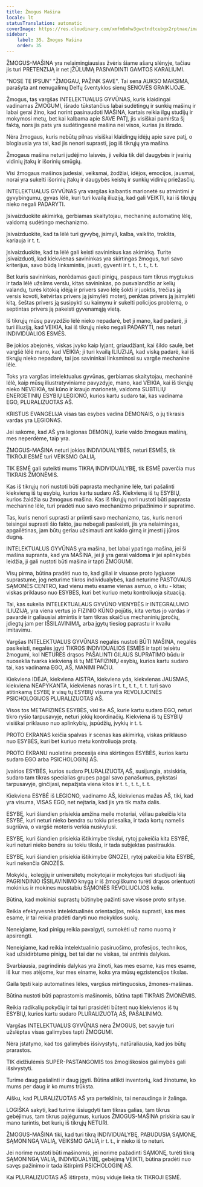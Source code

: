 ```yaml
---
title: Žmogus Mašina
locale: lt
statusTranslation: automatic
coverImage: https://res.cloudinary.com/xmfm6mhw3gwctndtcubgx2rptnae/image/upload/v1740337243/small_cover_educacion_fundamental_a051170f1c.webp
sidebar:
    label: 35. Žmogus Mašina
    order: 35
---
```

ŽMOGUS-MAŠINA yra nelaimingiausias žvėris šiame ašarų slėnyje, tačiau jis turi PRETENZIJĄ ir net ĮŽŪLUMĄ PASIVADINTI GAMTOS KARALIUMI.

"NOSE TE IPSUN" "ŽMOGAU, PAŽINK SAVE". Tai sena AUKSO MAKSIMA, parašyta ant nenugalimų Delfų šventyklos sienų SENOVĖS GRAIKIJOJE.

Žmogus, tas vargšas INTELEKTUALUS GYVŪNAS, kuris klaidingai vadinamas ŽMOGUMI, išrado tūkstančius labai sudėtingų ir sunkių mašinų ir labai gerai žino, kad norint pasinaudoti MAŠINA, kartais reikia ilgų studijų ir mokymosi metų, bet kai kalbama apie SAVE PATĮ, jis visiškai pamiršta šį faktą, nors jis pats yra sudėtingesnė mašina nei visos, kurias jis išrado.

Nėra žmogaus, kuris nebūtų pilnas visiškai klaidingų idėjų apie save patį, o blogiausia yra tai, kad jis nenori suprasti, jog iš tikrųjų yra mašina.

Žmogaus mašina neturi judėjimo laisvės, ji veikia tik dėl daugybės ir įvairių vidinių įtakų ir išorinių smūgių.

Visi žmogaus mašinos judesiai, veiksmai, žodžiai, idėjos, emocijos, jausmai, norai yra sukelti išorinių įtakų ir daugybės keistų ir sunkių vidinių priežasčių.

INTELEKTUALUS GYVŪNAS yra vargšas kalbantis marionetė su atmintimi ir gyvybingumu, gyvas lėlė, kuri turi kvailą iliuziją, kad gali VEIKTI, kai iš tikrųjų nieko negali PADARYTI.

Įsivaizduokite akimirką, gerbiamas skaitytojau, mechaninę automatinę lėlę, valdomą sudėtingo mechanizmo.

Įsivaizduokite, kad ta lėlė turi gyvybę, įsimyli, kalba, vaikšto, trokšta, kariauja ir t. t.

Įsivaizduokite, kad ta lėlė gali keisti savininkus kas akimirką. Turite įsivaizduoti, kad kiekvienas savininkas yra skirtingas žmogus, turi savo kriterijus, savo būdą linksmintis, jausti, gyventi ir t. t., t. t., t. t.

Bet kuris savininkas, norėdamas gauti pinigų, paspaus tam tikrus mygtukus ir tada lėlė užsiims verslu, kitas savininkas, po pusvalandžio ar kelių valandų, turės kitokią idėją ir privers savo lėlę šokti ir juoktis, trečias ją versis kovoti, ketvirtas privers ją įsimylėti moterį, penktas privers ją įsimylėti kitą, šeštas privers ją susipykti su kaimynu ir sukelti policijos problemą, o septintas privers ją pakeisti gyvenamąją vietą.

Iš tikrųjų mūsų pavyzdžio lėlė nieko nepadarė, bet ji mano, kad padarė, ji turi iliuziją, kad VEIKIA, kai iš tikrųjų nieko negali PADARYTI, nes neturi INDIVIDUALIOS ESMĖS.

Be jokios abejonės, viskas įvyko kaip lyjant, griaudžiant, kai šildo saulė, bet vargšė lėlė mano, kad VEIKIA; ji turi kvailą ILIUZIJĄ, kad viską padarė, kai iš tikrųjų nieko nepadarė, tai jos savininkai linksminosi su vargše mechanine lėle.

Toks yra vargšas intelektualus gyvūnas, gerbiamas skaitytojau, mechaninė lėlė, kaip mūsų iliustratyviniame pavyzdyje, mano, kad VEIKIA, kai iš tikrųjų nieko NEVEIKIA, tai kūno ir kraujo marionetė, valdoma SUBTILIŲ ENERGETINIŲ ESYBIŲ LEGIONO, kurios kartu sudaro tai, kas vadinama EGO, PLURALIZUOTAS AŠ.

KRISTUS EVANGELIJA visas tas esybes vadina DEMONAIS, o jų tikrasis vardas yra LEGIONAS.

Jei sakome, kad AŠ yra legionas DEMONŲ, kurie valdo žmogaus mašiną, mes neperdėme, taip yra.

ŽMOGUS-MAŠINA neturi jokios INDIVIDUALYBĖS, neturi ESMĖS, tik TIKROJI ESMĖ turi VEIKSMO GALIĄ.

TIK ESMĖ gali suteikti mums TIKRĄ INDIVIDUALYBĘ, tik ESMĖ paverčia mus TIKRAIS ŽMONĖMIS.

Kas iš tikrųjų nori nustoti būti paprasta mechanine lėle, turi pašalinti kiekvieną iš tų esybių, kurios kartu sudaro AŠ. Kiekvieną iš tų ESYBIŲ, kurios žaidžia su žmogaus mašina. Kas iš tikrųjų nori nustoti būti paprasta mechanine lėle, turi pradėti nuo savo mechanizmo pripažinimo ir supratimo.

Tas, kuris nenori suprasti ar priimti savo mechanizmo, tas, kuris nenori teisingai suprasti šio fakto, jau nebegali pasikeisti, jis yra nelaimingas, apgailėtinas, jam būtų geriau užsimauti ant kaklo girną ir įmesti į jūros dugną.

INTELEKTUALUS GYVŪNAS yra mašina, bet labai ypatinga mašina, jei ši mašina supranta, kad yra MAŠINA, jei ji yra gerai valdoma ir jei aplinkybės leidžia, ji gali nustoti būti mašina ir tapti ŽMOGUMI.

Visų pirma, būtina pradėti nuo to, kad giliai ir visuose proto lygiuose suprastume, jog neturime tikros individualybės, kad neturime PASTOVAUS SĄMONĖS CENTRO, kad vienu metu esame vienas asmuo, o kitu - kitas; viskas priklauso nuo ESYBĖS, kuri bet kuriuo metu kontroliuoja situaciją.

Tai, kas sukelia INTELEKTUALAUS GYVŪNO VIENYBĖS ir INTEGRALUMO ILIUZIJĄ, yra viena vertus jo FIZINIO KŪNO pojūtis, kita vertus jo vardas ir pavardė ir galiausiai atmintis ir tam tikras skaičius mechaninių įpročių, įdiegtų jam per IŠSILAVINIMĄ, arba įgytų tiesiog paprastu ir kvailu imitavimu.

Vargšas INTELEKTUALUS GYVŪNAS negalės nustoti BŪTI MAŠINA, negalės pasikeisti, negalės įgyti TIKROS INDIVIDUALIOS ESMĖS ir tapti teisėtu žmogumi, kol NETURĖS drąsos PAŠALINTI GILAUS SUPRATIMO būdu ir nuoseklia tvarka kiekvieną iš tų METAFIZINIŲ esybių, kurios kartu sudaro tai, kas vadinama EGO, AŠ, MANIMI PAČIU.

Kiekviena IDĖJA, kiekviena AISTRA, kiekviena yda, kiekvienas JAUSMAS, kiekviena NEAPYKANTA, kiekvienas noras ir t. t., t. t., t. t. turi savo atitinkamą ESYBĘ ir visų tų ESYBIŲ visuma yra REVOLIUCINĖS PSICHOLOGIJOS PLURALIZUOTAS AŠ.

Visos tos METAFIZINĖS ESYBĖS, visi tie AŠ, kurie kartu sudaro EGO, neturi tikro ryšio tarpusavyje, neturi jokių koordinačių. Kiekviena iš tų ESYBIŲ visiškai priklauso nuo aplinkybių, įspūdžių, įvykių ir t. t.

PROTO EKRANAS keičia spalvas ir scenas kas akimirką, viskas priklauso nuo ESYBĖS, kuri bet kuriuo metu kontroliuoja protą.

PROTO EKRANU nuolatine procesija eina skirtingos ESYBĖS, kurios kartu sudaro EGO arba PSICHOLOGINĮ AŠ.

Įvairios ESYBĖS, kurios sudaro PLURALIZUOTĄ AŠ, susijungia, atsiskiria, sudaro tam tikras specialias grupes pagal savo panašumus, pykstasi tarpusavyje, ginčijasi, nepažįsta viena kitos ir t. t., t. t., t. t.

Kiekviena ESYBĖ iš LEGIONO, vadinamo AŠ, kiekvienas mažas AŠ, tiki, kad yra visuma, VISAS EGO, net neįtaria, kad jis yra tik maža dalis.

ESYBĘ, kuri šiandien prisiekia amžina meile moteriai, vėliau pakeičia kita ESYBĖ, kuri neturi nieko bendra su tokiu priesaika, ir tada kortų namelis sugriūva, o vargšė moteris verkia nusivylusi.

ESYBĘ, kuri šiandien prisiekia ištikimybe tikslui, rytoj pakeičia kita ESYBĖ, kuri neturi nieko bendra su tokiu tikslu, ir tada subjektas pasitraukia.

ESYBĘ, kuri šiandien prisiekia ištikimybe GNOZEI, rytoj pakeičia kita ESYBĖ, kuri nekenčia GNOZĖS.

Mokyklų, kolegijų ir universitetų mokytojai ir mokytojos turi studijuoti šią PAGRINDINIO IŠSILAVINIMO knygą ir iš žmogiškumo turėti drąsos orientuoti mokinius ir mokines nuostabiu SĄMONĖS REVOLIUCIJOS keliu.

Būtina, kad mokiniai suprastų būtinybę pažinti save visose proto srityse.

Reikia efektyvesnės intelektualinės orientacijos, reikia suprasti, kas mes esame, ir tai reikia pradėti daryti nuo mokyklos suolų.

Neneigiame, kad pinigų reikia pavalgyti, sumokėti už namo nuomą ir apsirengti.

Neneigiame, kad reikia intelektualinio pasiruošimo, profesijos, technikos, kad užsidirbtume pinigų, bet tai dar ne viskas, tai antrinis dalykas.

Svarbiausia, pagrindinis dalykas yra žinoti, kas mes esame, kas mes esame, iš kur mes atėjome, kur mes einame, koks yra mūsų egzistencijos tikslas.

Gaila tęsti kaip automatines lėles, vargšus mirtinguosius, žmones-mašinas.

Būtina nustoti būti paprastomis mašinomis, būtina tapti TIKRAIS ŽMONĖMIS.

Reikia radikalių pokyčių ir tai turi prasidėti būtent nuo kiekvienos iš tų ESYBIŲ, kurios kartu sudaro PLURALIZUOTĄ AŠ, PAŠALINIMO.

Vargšas INTELEKTUALUS GYVŪNAS nėra ŽMOGUS, bet savyje turi užslėptas visas galimybes tapti ŽMOGUMI.

Nėra įstatymo, kad tos galimybės išsivystytų, natūraliausia, kad jos būtų prarastos.

TIK didžiulėmis SUPER-PASTANGOMIS tos žmogiškosios galimybės gali išsivystyti.

Turime daug pašalinti ir daug įgyti. Būtina atlikti inventorių, kad žinotume, ko mums per daug ir ko mums trūksta.

Aišku, kad PLURALIZUOTAS AŠ yra perteklinis, tai nenaudinga ir žalinga.

LOGIŠKA sakyti, kad turime išsiugdyti tam tikras galias, tam tikrus gebėjimus, tam tikrus pajėgumus, kuriuos ŽMOGUS-MAŠINA priskiria sau ir mano turintis, bet kurių iš tikrųjų NETURI.

ŽMOGUS-MAŠINA tiki, kad turi tikrą INDIVIDUALYBĘ, PABUDUSIĄ SĄMONĘ, SĄMONINGĄ VALIĄ, VEIKSMO GALIĄ ir t. t., ir nieko iš to neturi.

Jei norime nustoti būti mašinomis, jei norime pažadinti SĄMONĘ, turėti tikrą SĄMONINGĄ VALIĄ, INDIVIDUALYBĘ, gebėjimą VEIKTI, būtina pradėti nuo savęs pažinimo ir tada ištirpinti PSICHOLOGINĮ AŠ.

Kai PLURALIZUOTAS AŠ ištirpsta, mūsų viduje lieka tik TIKROJI ESMĖ.

